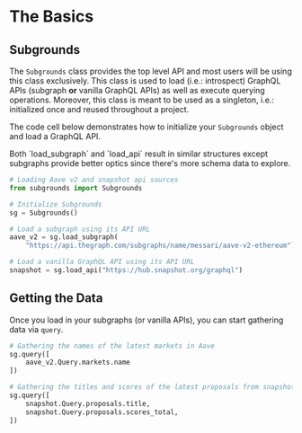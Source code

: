 
# The Basics



## Subgrounds

The `Subgrounds` class provides the top level API and most users will be using this class exclusively. This class is used to load (i.e.: introspect) GraphQL APIs (subgraph **or** vanilla GraphQL APIs) as well as execute querying operations. Moreover, this class is meant to be used as a singleton, i.e.: initialized once and reused throughout a project.

The code cell below demonstrates how to initialize your `Subgrounds` object and load a GraphQL API.

<Callout type="info">
Both `load_subgraph` and `load_api` result in similar structures except subgraphs provide better optics since there's more schema data to explore.

</Callout>

```python copy
# Loading Aave v2 and snapshot api sources
from subgrounds import Subgrounds

# Initialize Subgrounds
sg = Subgrounds()

# Load a subgraph using its API URL
aave_v2 = sg.load_subgraph(
    "https://api.thegraph.com/subgraphs/name/messari/aave-v2-ethereum")

# Load a vanilla GraphQL API using its API URL
snapshot = sg.load_api("https://hub.snapshot.org/graphql")
```

## Getting the Data

Once you load in your subgraphs (or vanilla APIs), you can start gathering data via `query`.

```python copy
# Gathering the names of the latest markets in Aave
sg.query([
    aave_v2.Query.markets.name
])
```

```python copy
# Gathering the titles and scores of the latest proposals from snapshot
sg.query([
    snapshot.Query.proposals.title,
    snapshot.Query.proposals.scores_total,
])
```
